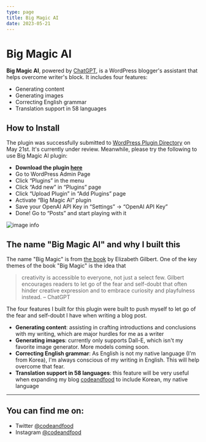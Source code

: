 ```yaml
---
type: page
title: Big Magic AI
date: 2023-05-21
---
```


# Big Magic AI

**Big Magic AI**, powered by [ChatGPT](https://platform.openai.com/docs/introduction), is a WordPress blogger's assistant that helps overcome writer's block. It includes four features:

- Generating content
- Generating images
- Correcting English grammar
- Translation support in 58 languages

## How to Install

The plugin was successfully submitted to [WordPress Plugin Directory](https://wordpress.org/plugins/) on May 21st. It's currently under review. Meanwhile, please try the following to use Big Magic AI plugin:

- **Download the plugin [here](https://storage.googleapis.com/codeandfood/big-magic-ai.zip)**
- Go to WordPress Admin Page
- Click “Plugins” in the menu
- Click “Add new” in “Plugins” page
- Click “Upload Plugin” in “Add Plugins” page
- Activate “Big Magic AI” plugin
- Save your OpenAI API Key in “Settings” → “OpenAI API Key”
- Done! Go to “Posts” and start playing with it

![image info](/images/install-zip.gif)

## The name "Big Magic AI" and why I built this

The name "Big Magic" is from [the book](https://www.amazon.com/Big-Magic-Creative-Living-Beyond/dp/1594634726) by Elizabeth Gilbert. One of the key themes of the book "Big Magic" is the idea that

> creativity is accessible to everyone, not just a select few. Gilbert encourages readers to let go of the fear and self-doubt that often hinder creative expression and to embrace curiosity and playfulness instead. – ChatGPT

The four features I built for this plugin were built to push myself to let go of the fear and self-doubt I have when writing a blog post.

- **Generating content**: assisting in crafting introductions and conclusions with my writing, which are major hurdles for me as a writer
- **Generating images**: currently only supports Dall-E, which isn't my favorite image generator. More models coming soon.
- **Correcting English grammar**: As English is not my native language (I'm from Korea), I'm always conscious of my writing in English. This will help overcome that fear.
- **Translation support in 58 languages**: this feature will be very useful when expanding my blog [codeandfood](https://www.codeandfood.com/) to include Korean, my native language

---

## You can find me on:

- Twitter [@codeandfood](https://twitter.com/codeandfood)
- Instagram [@codeandfood](https://instagram.com/codeandfood)
